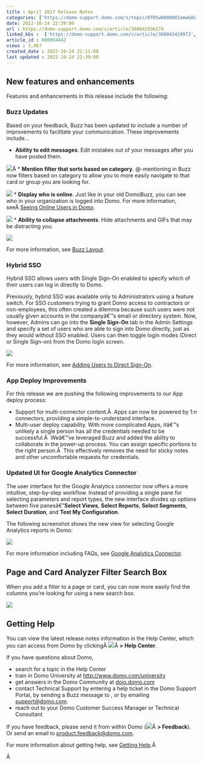 ```yaml
---
title : April 2017 Release Notes
categories: ['https://domo-support.domo.com/s/topic/0TO5w000000ZamwGAC']
date: 2022-10-24 22:39:00
url : https://domo-support.domo.com/s/article/360042936274
linked_kbs :  ['https://domo-support.domo.com/s/article/360043429973', 'https://domo-support.domo.com/s/article/360042936274', 'https://domo-support.domo.com/s/article/360042925494', 'https://domo-support.domo.com/s/knowledge-base', 'https://domo-support.domo.com/s/article/360042934374', 'https://domo-support.domo.com/s/article/360042925774', 'https://domo-support.domo.com/s/article/360043429953', 'https://domo-support.domo.com/s/article/360042929254', 'https://domo-support.domo.com/s/article/360042922874', 'https://domo-support.domo.com/s/article/360043429933', 'https://domo-support.domo.com/s/article/360043429693', 'https://domo-support.domo.com/s/topic/0TO5w000000ZamwGAC', 'https://domo-support.domo.com/s/article/360043429913']
article_id : 000004442
views : 3,967
created_date : 2022-10-24 22:11:00
last updated : 2022-10-24 22:39:00
---
```




New features and enhancements
-----------------------------


Features and enhancements in this release include the following:


### Buzz Updates


Based on your feedback, Buzz has been updated to include a number of improvements to facilitate your communication. These improvements include...



* **Ability to edit messages**. Edit mistakes out of your messages after you have posted them.  
   
 ![](0.png)Â
* **Mention filter that sorts based on category**. @-mentioning in Buzz now filters based on category to allow you to more easily navigate to that card or group you are looking for.  
   
 ![](1.png)
* **Display who is online**. Just like in your old DomoBuzz, you can see who in your organization is logged into Domo. For more information, seeÂ [Seeing Online Users in Domo](..\seeing_online_users_in_domo\index.html "Seeing Online Users in Domo").  
   
 ![](2.png)
* **Ability to collapse attachments**. Hide attachments and GIFs that may be distracting you.  
   
 ![](3.png)


For more information, see [Buzz Layout](..\buzz_layout\index.html "Buzz Layout").


### Hybrid SSO


Hybrid SSO allows users with Single Sign-On enabled to specify which of their users can log in directly to Domo. 


Previously, hybrid SSO was available only to Administrators using a feature switch. For SSO customers trying to grant Domo access to contractors or non-employees, this often created a dilemma because such users were not usually given accounts in the companyâ€™s email or directory system. Now, however, Admins can go into the **Single Sign-On** tab in the Admin Settings and specify a set of users who are able to sign into Domo directly, just as they would without SSO enabled. Users can then toggle login modes (Direct or Single Sign-on) from the Domo login screen.


![](4.png)


For more information, see [Adding Users to Direct Sign-On](..\understanding_and_configuring_domo_single_signon_using_saml\index.html "Understanding and Configuring Domo Single Sign-On").


### App Deploy Improvements


For this release we are pushing the following improvements to our App deploy process:



* Support for multi-connector content.Â  Apps can now be powered by 1:n connectors, providing a simple-to-understand interface.
* Multi-user deploy capability. With more complicated Apps, itâ€™s unlikely a single person has all the credentials needed to be successful.Â  Weâ€™ve leveraged Buzz and added the ability to collaborate in the power-up process. You can assign specific portions to the right person.Â  This effectively removes the need for sticky notes and other uncomfortable requests for credentials.


### Updated UI for Google Analytics Connector


The user interface for the Google Analytics connector now offers a more intuitive, step-by-step workflow. Instead of providing a single pane for selecting parameters and report types, the new interface divides up options between five panesâ€”**Select Views**, **Select Reports**, **Select Segments**, **Select Duration**, and **Test My Configuration**.


The following screenshot shows the new view for selecting Google Analytics reports in Domo:


![](5.png)


For more information including FAQs, see [Google Analytics Connector](..\google_analytics_advanced_connector\index.html "Google Analytics Connector").


Page and Card Analyzer Filter Search Box
----------------------------------------


When you add a filter to a page or card, you can now more easily find the columns you're looking for using a new search box.  
  
![](6.png)


Getting Help
------------


You can view the latest release notes information in the Help Center, which you can access from Domo by clickingÂ ![](7.png)Â **> Help Center**.


If you have questions about Domo,



* search for a topic in the Help Center
* train in Domo University at [http://www.domo.com/university](http://www.domo.com/university "http://www.domo.com/university")
* get answers in the Domo Community at [dojo.domo.com](https://dojo.domo.com "https://dojo.domo.com")
* contact Technical Support by entering a help ticket in the Domo Support Portal, by sending a Buzz message to \support, or by emailing [support@domo.com](mailto:support@domo.com "support@domo.com").
* reach out to your Domo Customer Success Manager or Technical Consultant


If you have feedback, please send it from within Domo (![](7.png)Â **> Feedback**). Or send an email to [product.feedback@domo.com](mailto:product.feedback@domo.com "product.feedback@domo.com").


For more information about getting help, see [Getting Help](..\getting_help\index.html "Getting Help").Â 


Â